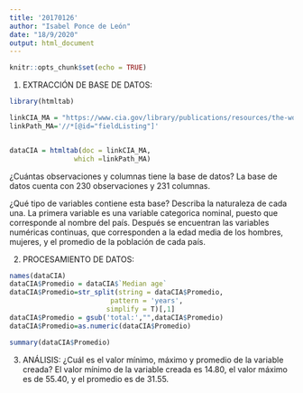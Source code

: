 ```yaml
---
title: '20170126'
author: "Isabel Ponce de León"
date: "18/9/2020"
output: html_document
---
```


```r
knitr::opts_chunk$set(echo = TRUE)
```

1. EXTRACCIÓN DE BASE DE DATOS:
```r
library(htmltab) 

linkCIA_MA = "https://www.cia.gov/library/publications/resources/the-world-factbook/fields/343.html"
linkPath_MA='//*[@id="fieldListing"]'


dataCIA = htmltab(doc = linkCIA_MA, 
                which =linkPath_MA)
```
¿Cuántas observaciones y columnas tiene la base de datos?
La base de datos cuenta con 230 observaciones y 231 columnas.

¿Qué tipo de variables contiene esta base? Describa la naturaleza de cada una.
La primera variable es una variable categorica nominal, puesto que corresponde al nombre del país. Después se encuentran las variables numéricas continuas, que corresponden a la edad media de los hombres, mujeres, y el promedio de la población de cada país.


2. PROCESAMIENTO DE DATOS:
```r
names(dataCIA)
dataCIA$Promedio = dataCIA$`Median age`
dataCIA$Promedio=str_split(string = dataCIA$Promedio,
                         pattern = 'years',
                        simplify = T)[,1]
dataCIA$Promedio = gsub('total:',"",dataCIA$Promedio) 
dataCIA$Promedio=as.numeric(dataCIA$Promedio)

summary(dataCIA$Promedio)

```

3. ANÁLISIS:
¿Cuál es el valor mínimo, máximo y promedio de la variable creada?
El valor mínimo de la variable creada es 14.80, el valor máximo es de 55.40, y el promedio es de 31.55.
